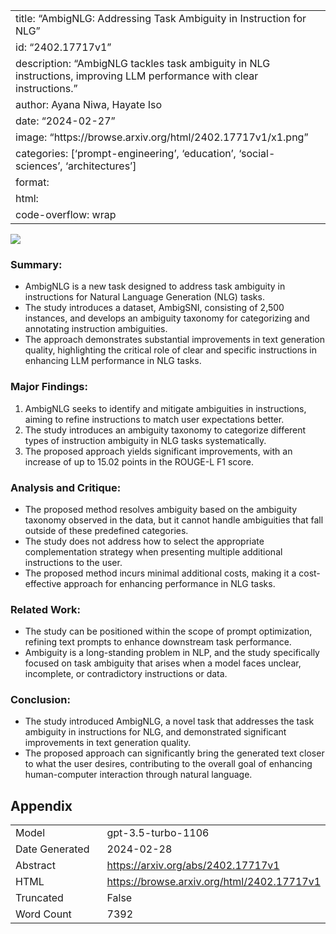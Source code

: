 
---
title: "AmbigNLG: Addressing Task Ambiguity in Instruction for NLG"
id: "2402.17717v1"
description: "AmbigNLG tackles task ambiguity in NLG instructions, improving LLM performance with clear instructions."
author: Ayana Niwa, Hayate Iso
date: "2024-02-27"
image: "https://browse.arxiv.org/html/2402.17717v1/x1.png"
categories: ['prompt-engineering', 'education', 'social-sciences', 'architectures']
format:
  html:
    code-overflow: wrap
---

![](https://browse.arxiv.org/html/2402.17717v1/x1.png)

### **Summary:**
- AmbigNLG is a new task designed to address task ambiguity in instructions for Natural Language Generation (NLG) tasks.
- The study introduces a dataset, AmbigSNI, consisting of 2,500 instances, and develops an ambiguity taxonomy for categorizing and annotating instruction ambiguities.
- The approach demonstrates substantial improvements in text generation quality, highlighting the critical role of clear and specific instructions in enhancing LLM performance in NLG tasks.

### **Major Findings:**
1. AmbigNLG seeks to identify and mitigate ambiguities in instructions, aiming to refine instructions to match user expectations better.
2. The study introduces an ambiguity taxonomy to categorize different types of instruction ambiguity in NLG tasks systematically.
3. The proposed approach yields significant improvements, with an increase of up to 15.02 points in the ROUGE-L F1 score.

### **Analysis and Critique:**
- The proposed method resolves ambiguity based on the ambiguity taxonomy observed in the data, but it cannot handle ambiguities that fall outside of these predefined categories.
- The study does not address how to select the appropriate complementation strategy when presenting multiple additional instructions to the user.
- The proposed method incurs minimal additional costs, making it a cost-effective approach for enhancing performance in NLG tasks.

### **Related Work:**
- The study can be positioned within the scope of prompt optimization, refining text prompts to enhance downstream task performance.
- Ambiguity is a long-standing problem in NLP, and the study specifically focused on task ambiguity that arises when a model faces unclear, incomplete, or contradictory instructions or data.

### **Conclusion:**
- The study introduced AmbigNLG, a novel task that addresses the task ambiguity in instructions for NLG, and demonstrated significant improvements in text generation quality.
- The proposed approach can significantly bring the generated text closer to what the user desires, contributing to the overall goal of enhancing human-computer interaction through natural language.

## Appendix

|          |          |
|----------|----------|
| Model     | gpt-3.5-turbo-1106       |
| Date Generated     | 2024-02-28       |
| Abstract | [https://arxiv.org/abs/2402.17717v1](https://arxiv.org/abs/2402.17717v1)        |
| HTML     | [https://browse.arxiv.org/html/2402.17717v1](https://browse.arxiv.org/html/2402.17717v1)       |
| Truncated       | False       |
| Word Count       | 7392       |